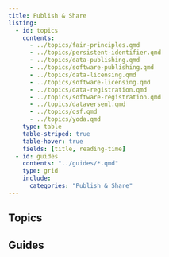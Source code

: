 ```yaml
---
title: Publish & Share
listing:
  - id: topics
    contents:
      - ../topics/fair-principles.qmd
      - ../topics/persistent-identifier.qmd
      - ../topics/data-publishing.qmd
      - ../topics/software-publishing.qmd
      - ../topics/data-licensing.qmd
      - ../topics/software-licensing.qmd
      - ../topics/data-registration.qmd
      - ../topics/software-registration.qmd
      - ../topics/dataversenl.qmd
      - ../topics/osf.qmd
      - ../topics/yoda.qmd
    type: table
    table-striped: true
    table-hover: true
    fields: [title, reading-time]
  - id: guides
    contents: "../guides/*.qmd"
    type: grid
    include:
      categories: "Publish & Share"
---
```


## Topics

:::{#topics}
:::

## Guides

:::{#guides}
:::
